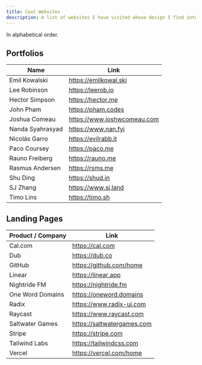 ```yaml
---
title: Cool Websites
description: A list of websites I have visited whose design I find interesting
---
```


In alphabetical order.

## Portfolios

| Name             | Link                        |
| ---------------- | --------------------------- |
| Emil Kowalski    | https://emilkowal.ski       |
| Lee Robinson     | https://leerob.io           |
| Hector Simpson   | https://hector.me           |
| John Pham        | https://pham.codes          |
| Joshua Comeau    | https://www.joshwcomeau.com |
| Nanda Syahrasyad | https://www.nan.fyi         |
| Nicolás Garro    | https://evilrabb.it         |
| Paco Coursey     | https://paco.me             |
| Rauno Freiberg   | https://rauno.me            |
| Rasmus Andersen  | https://rsms.me             |
| Shu Ding         | https://shud.in             |
| SJ Zhang         | https://www.sj.land         |
| Timo Lins        | https://timo.sh             |

## Landing Pages

| Product / Company | Link                       |
| ----------------- | -------------------------- |
| Cal.com           | https://cal.com            |
| Dub               | https://dub.co             |
| GitHub            | https://github.com/home    |
| Linear            | https://linear.app         |
| Nightride FM      | https://nightride.fm       |
| One Word Domains  | https://oneword.domains    |
| Radix             | https://www.radix-ui.com   |
| Raycast           | https://www.raycast.com    |
| Saltwater Games   | https://saltwatergames.com |
| Stripe            | https://stripe.com         |
| Tailwind Labs     | https://tailwindcss.com    |
| Vercel            | https://vercel.com/home    |
